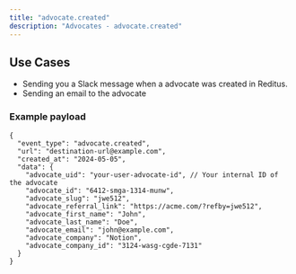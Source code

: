 ```yaml
---
title: "advocate.created"
description: "Advocates - advocate.created"
---
```


## Use Cases
- Sending you a Slack message when a advocate was created in Reditus.
- Sending an email to the advocate

### Example payload

```
{
  "event_type": "advocate.created",
  "url": "destination-url@example.com",
  "created_at": "2024-05-05",
  "data": {
    "advocate_uid": "your-user-advocate-id", // Your internal ID of the advocate
    "advocate_id": "6412-smga-1314-munw",
    "advocate_slug": "jwe512",
    "advocate_referral_link": "https://acme.com/?refby=jwe512",
    "advocate_first_name": "John",
    "advocate_last_name": "Doe",
    "advocate_email": "john@example.com",
    "advocate_company": "Notion",
    "advocate_company_id": "3124-wasg-cgde-7131"
  }
}
```
